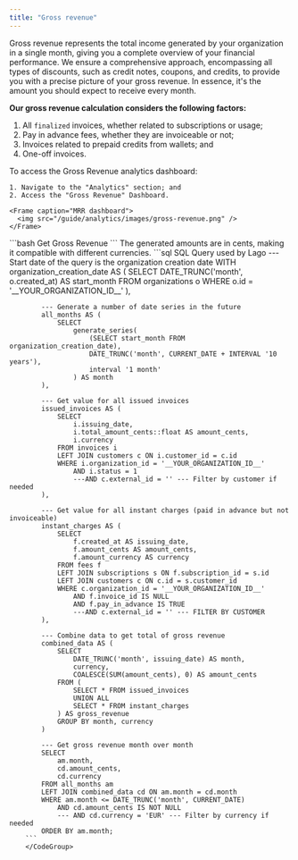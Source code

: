 ```yaml
---
title: "Gross revenue"
---
```


Gross revenue represents the total income generated by your organization in a single month, giving you a complete overview of your financial performance.
We ensure a comprehensive approach, encompassing all types of discounts, such as credit notes, coupons, and credits, to provide you with a precise picture of your gross revenue.
In essence, it's the amount you should expect to receive every month.

**Our gross revenue calculation considers the following factors:**

1. All `finalized` invoices, whether related to subscriptions or usage;
2. Pay in advance fees, whether they are invoiceable or not;
3. Invoices related to prepaid credits from wallets; and
4. One-off invoices.

<Tabs>
  <Tab title="Dashboard"> 
    To access the Gross Revenue analytics dashboard:

    1. Navigate to the "Analytics" section; and
    2. Access the "Gross Revenue" Dashboard.

    <Frame caption="MRR dashboard">
      <img src="/guide/analytics/images/gross-revenue.png" />
    </Frame>

   </Tab>
     <Tab title="API">
    <CodeGroup>```bash Get Gross Revenue ```</CodeGroup>
  </Tab>
    <Tab title="SQL Query">
        <Info>
        The generated amounts are in cents, making it compatible with different currencies.
        </Info>
        <CodeGroup>
        ```sql SQL Query used by Lago
            --- Start date of the query is the organization creation date
            WITH organization_creation_date AS (
                SELECT
                    DATE_TRUNC('month', o.created_at) AS start_month
                FROM organizations o
                WHERE o.id = '__YOUR_ORGANIZATION_ID__'
            ),

            --- Generate a number of date series in the future
            all_months AS (
                SELECT
                    generate_series(
                        (SELECT start_month FROM organization_creation_date),
                        DATE_TRUNC('month', CURRENT_DATE + INTERVAL '10 years'),
                        interval '1 month'
                    ) AS month
            ),

            --- Get value for all issued invoices
            issued_invoices AS (
                SELECT
                    i.issuing_date,
                    i.total_amount_cents::float AS amount_cents,
                    i.currency
                FROM invoices i
                LEFT JOIN customers c ON i.customer_id = c.id
                WHERE i.organization_id = '__YOUR_ORGANIZATION_ID__'
                    AND i.status = 1
                    ---AND c.external_id = '' --- Filter by customer if needed
            ),

            --- Get value for all instant charges (paid in advance but not invoiceable)
            instant_charges AS (
                SELECT
                    f.created_at AS issuing_date,
                    f.amount_cents AS amount_cents,
                    f.amount_currency AS currency
                FROM fees f
                LEFT JOIN subscriptions s ON f.subscription_id = s.id
                LEFT JOIN customers c ON c.id = s.customer_id
                WHERE c.organization_id = '__YOUR_ORGANIZATION_ID__'
                    AND f.invoice_id IS NULL
                    AND f.pay_in_advance IS TRUE
                    ---AND c.external_id = '' --- FILTER BY CUSTOMER
            ),

            --- Combine data to get total of gross revenue
            combined_data AS (
                SELECT
                    DATE_TRUNC('month', issuing_date) AS month,
                    currency,
                    COALESCE(SUM(amount_cents), 0) AS amount_cents
                FROM (
                    SELECT * FROM issued_invoices
                    UNION ALL
                    SELECT * FROM instant_charges
                ) AS gross_revenue
                GROUP BY month, currency
            )

            --- Get gross revenue month over month
            SELECT
                am.month,
                cd.amount_cents,
                cd.currency
            FROM all_months am
            LEFT JOIN combined_data cd ON am.month = cd.month
            WHERE am.month <= DATE_TRUNC('month', CURRENT_DATE)
                AND cd.amount_cents IS NOT NULL
                --- AND cd.currency = 'EUR' --- Filter by currency if needed
            ORDER BY am.month;
        ```
        </CodeGroup>

  </Tab>
</Tabs>
